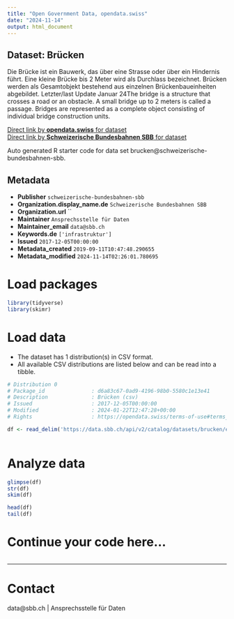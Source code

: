```yaml
---
title: "Open Government Data, opendata.swiss"
date: "2024-11-14"
output: html_document
---
```


## Dataset: Brücken

Die Brücke ist ein Bauwerk, das über eine Strasse oder über ein Hindernis führt. Eine kleine Brücke bis 2 Meter wird als Durchlass bezeichnet. Brücken werden als Gesamtobjekt bestehend aus einzelnen Brückenbaueinheiten abgebildet. Letzter/last Update Januar 24The bridge is a structure that crosses a road or an obstacle. A small bridge up to 2 meters is called a passage. Bridges are represented as a complete object consisting of individual bridge construction units.

[Direct link by **opendata.swiss** for dataset](https://opendata.swiss/de/dataset/brucken1)<br>
[Direct link by **Schweizerische Bundesbahnen SBB** for dataset](https://data.sbb.ch/explore/dataset/brucken/)

Auto generated R starter code for data set brucken@schweizerische-bundesbahnen-sbb.

## Metadata

- **Publisher** `schweizerische-bundesbahnen-sbb`
- **Organization.display_name.de** `Schweizerische Bundesbahnen SBB`
- **Organization.url** ``
- **Maintainer** `Ansprechsstelle für Daten`
- **Maintainer_email** `data@sbb.ch`
- **Keywords.de** `['infrastruktur']`
- **Issued** `2017-12-05T00:00:00`
- **Metadata_created** `2019-09-11T10:47:48.290655`
- **Metadata_modified** `2024-11-14T02:26:01.780695`


# Load packages

```r

library(tidyverse)
library(skimr)

```

# Load data

-   The dataset has 1 distribution(s) in CSV format.
-   All available CSV distributions are listed below and can be read into a tibble.

```r

# Distribution 0
# Package_id               : d6a83c67-0ad9-4196-98b0-5580c1e13e41
# Description              : Brücken (csv)
# Issued                   : 2017-12-05T00:00:00
# Modified                 : 2024-01-22T12:47:28+00:00
# Rights                   : https://opendata.swiss/terms-of-use#terms_by

df <- read_delim('https://data.sbb.ch/api/v2/catalog/datasets/brucken/exports/csv?use_labels=true')



```

# Analyze data

```r

glimpse(df)
str(df)
skim(df)

head(df)
tail(df)

```

# Continue your code here...

```r

```

------------------------------------------------------------------------

# Contact

data@sbb.ch | Ansprechsstelle für Daten
